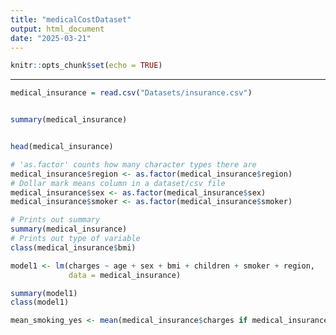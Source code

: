 ```yaml
---
title: "medicalCostDataset"
output: html_document
date: "2025-03-21"
---
```


```r
knitr::opts_chunk$set(echo = TRUE)
```

---

```r

medical_insurance = read.csv("Datasets/insurance.csv")


summary(medical_insurance)


head(medical_insurance)
```
```r
# 'as.factor' counts how many character types there are
medical_insurance$region <- as.factor(medical_insurance$region)
# Dollar mark means column in a dataset/csv file
medical_insurance$sex <- as.factor(medical_insurance$sex)
medical_insurance$smoker <- as.factor(medical_insurance$smoker)

# Prints out summary
summary(medical_insurance)
# Prints out type of variable
class(medical_insurance$bmi)

```
```r
model1 <- lm(charges ~ age + sex + bmi + children + smoker + region,
             data = medical_insurance)

summary(model1)
class(model1)

mean_smoking_yes <- mean(medical_insurance$charges if medical_insurance$smoker == "yes""))
```
```r

```


